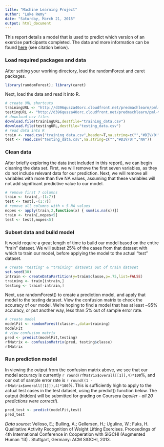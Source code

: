 ```yaml
---
title: "Machine Learning Project"
author: "Luke Remy"
date: "Saturday, March 21, 2015"
output: html_document
---
```

This report details a model that is used to predict which version of an exercise participants completed.  The data and more information can be found [here](http://groupware.les.inf.puc-rio.br/har) (see citation below).  

### Load required packages and data

After setting your working directory, load the randomForest and caret packages.
```r
library(randomForest); library(caret)
```

Next, load the data and read it into R.
```r
# create URL shortcuts
trainingURL <- "http://d396qusza40orc.cloudfront.net/predmachlearn/pml-training.csv"
testingURL <- "http://d396qusza40orc.cloudfront.net/predmachlearn/pml-testing.csv"
# download csv files
download.file(trainingURL,destfile="training_data.csv")
download.file(testingURL,destfile="testing_data.csv")
# read data into R
train <- read.csv("training_data.csv",header=T,na.string=c("","#DIV/0!","NA"))
test <- read.csv("testing_data.csv",na.string=c("","#DIV/0!","NA"))
```

### Clean data

After briefly exploring the data (not included in this report), we can begin cleaning the data set.  First, we will remove the first seven variables, as they do not include relevant data for our prediction.  Next, we will remove all variables with more than five NA values, assuming that these variables will not add significant predictive value to our model.

```r
# remove first 7 columns
train <- train[,-(1:7)]
test <- test[,-(1:7)]
# remove all columns with > 5 NA values
nopes <- apply(train,2,function(x) { sum(is.na(x))})
train <- train[,nopes<5]
test <- test[,nopes<5]
```

### Subset data and build model
It would require a great length of time to build our model based on the entire "train" dataset.  We will subset 25% of the cases from that dataset with which to train our model, before applying the model to the actual "test" dataset.  

```r
# create "testing" & "training" datasets out of train dataset 
set.seed(30)
intrain <- createDataPartition(y=train$classe,p=.75,list=FALSE)
training <- train[intrain,]
testing <- train[-intrain,]
```

Next, use randomForest() to create a prediction model, and apply that model to the testing dataset.  View the confusion matrix to check the accuracy of our model.  We're hoping to find a model that has at least ~95% accuracy, or put another way, less than 5% out of sample error rate.

```r
# create model
modelFit <- randomForest(classe~.,data=training)
modelFit
# view confusion matrix
pred <- predict(modelFit,testing)
rfMatrix <- confusionMatrix(pred, testing$classe)
rfMatrix
```

### Run prediction model 

In viewing the output from the confusion matrix above, we see that our model accuracy is currently `r round(rfMatrix$overall[[1]],4)*100`%, and our out of sample error rate is `r round((1 - rfMatrix$overall[[1]]),4)*100`%.  This is sufficiently high to apply to the actual test cases in the test dataset, using the predict() function below.  The output (hidden) will be submitted for grading on Coursera (_spoiler - all 20 predictions were correct!_).

```r
pred_test <- predict(modelFit,test)
pred_test
```


_Data source_: Velloso, E.; Bulling, A.; Gellersen, H.; Ugulino, W.; Fuks, H. Qualitative Activity Recognition of Weight Lifting Exercises. Proceedings of 4th International Conference in Cooperation with SIGCHI (Augmented Human '13) . Stuttgart, Germany: ACM SIGCHI, 2013.